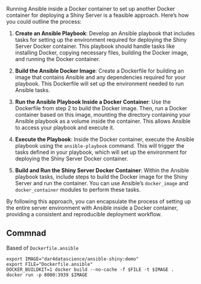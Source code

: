 Running Ansible inside a Docker container to set up another Docker container for deploying a Shiny Server is a feasible approach. Here's how you could outline the process:

1. **Create an Ansible Playbook**: Develop an Ansible playbook that includes tasks for setting up the environment required for deploying the Shiny Server Docker container. This playbook should handle tasks like installing Docker, copying necessary files, building the Docker image, and running the Docker container.

2. **Build the Ansible Docker Image**: Create a Dockerfile for building an image that contains Ansible and any dependencies required for your playbook. This Dockerfile will set up the environment needed to run Ansible tasks.

3. **Run the Ansible Playbook Inside a Docker Container**: Use the Dockerfile from step 2 to build the Docker image. Then, run a Docker container based on this image, mounting the directory containing your Ansible playbook as a volume inside the container. This allows Ansible to access your playbook and execute it.

4. **Execute the Playbook**: Inside the Docker container, execute the Ansible playbook using the `ansible-playbook` command. This will trigger the tasks defined in your playbook, which will set up the environment for deploying the Shiny Server Docker container.

5. **Build and Run the Shiny Server Docker Container**: Within the Ansible playbook tasks, include steps to build the Docker image for the Shiny Server and run the container. You can use Ansible's `docker_image` and `docker_container` modules to perform these tasks.

By following this approach, you can encapsulate the process of setting up the entire server environment with Ansible inside a Docker container, providing a consistent and reproducible deployment workflow.


## Commnad

Based of `Dockerfile.ansible`

```
export IMAGE="dar4datascience/ansible-shiny:demo"
export FILE="Dockerfile.ansible"
DOCKER_BUILDKIT=1 docker build --no-cache -f $FILE -t $IMAGE .
docker run -p 8080:3939 $IMAGE
```